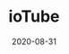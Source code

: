 ---
title: ioTube
tag: Tools
status: publish
date: 2020-08-31
slug: A cross-chain bridge to transfer tokens/data between IoTeX and other blockchains like Ethereum
website: https://tube.iotex.io
twitter:
logo: /img/ioTube.png
featured_img: https://wp.gcap1.iotex.io/wp-content/uploads/2020/09/iotube-header.png
telegram:
---
